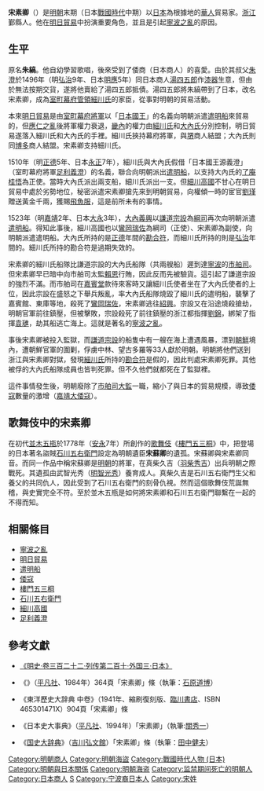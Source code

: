 {{Infobox_Person
| name = 宋素卿
|image=
|box_width= 
|occupation= 商人、海盜
| period = 16世紀 
|birth_name=朱縞
| other_names =
| Sex = 男
|birth_date= 1445年
|birth_place= [[浙江|浙江]][[寧波|寧波]][[鄞縣|鄞縣]]
|death_date= 1525年5月6日
|death_place= 浙江某監獄 病死
| nationality =明朝
| residence = 
| party = 
| religion =  
| spouse = 
| relatives =叔父：朱澄
|education= 無
| past =[[日本|日本]][[室町幕府|室町幕府]][[管領_(幕府)|管領]][[細川氏|細川氏]]屬下的商人
| work = 
|awards=
}}
'''宋素卿'''（{{bd|1445年||1525年|5月6日（[[嘉靖|嘉靖]]四年四月十四日）|}}）是[[明朝|明朝]]末期（日本[[戰國時代_(日本)|戰國時代]]中期）以[[日本|日本]]為根據地的[[華人|華人]]貿易家。[[浙江|浙江]]鄞縣人。他在[[明日貿易|明日貿易]]中扮演重要角色，並且是引起[[寧波之亂|寧波之亂]]的原因。

== 生平 ==

原名'''朱縞'''。他自幼學習歌唱，後來受到了倭商（日本商人）的喜愛。由於其叔父[[朱澄|朱澄]]於1496年（明[[弘治|弘治]]9年、日本[[明應_(日本)|明應]]5年）同日本商人[[湯四五郎|湯四五郎]]作[[漆器|漆器]]生意，但由於無法按期交貨，遂將他賣給了湯四五郎抵債。湯四五郎將朱縞帶到了日本，改名宋素卿，成為[[室町幕府|室町幕府]][[管領_(幕府)|管領]][[細川氏|細川氏]]的家臣，從事對明朝的貿易活動。

本來[[明日貿易|明日貿易]]是由[[室町幕府|室町幕府]][[征夷大將軍|將軍]]以「[[日本國王|日本國王]]」的名義向明朝派遣[[遣明船|遣明船]]來貿易的，但[[應仁之亂|應仁之亂]]後將軍權力衰退，[[畿內|畿內]]的權力由[[細川氏|細川氏]]和[[大內氏|大內氏]]分別控制，明日貿易遂落入細川氏和大內氏的手裡。細川氏挾持幕府將軍，與[[堺|堺]]商人結盟；大內氏則同[[博多|博多]]商人結盟。宋素卿支持細川氏。

1510年（明[[正德_(明朝)|正德]]5年、日本[[永正|永正]]7年），細川氏與大內氏假借「日本國王源義澄」（室町幕府將軍[[足利義澄|足利義澄]]）的名義，聯合向明朝派出[[遣明船|遣明船]]，以支持大內氏的[[了庵桂悟|了庵桂悟]]為正使。當時大內氏派出兩支船，細川氏派出一支。但[[細川高國|細川高國]]不甘心在明日貿易中處於劣勢地位，秘密派遣宋素卿搶先來到明朝貿易，向權傾一時的宦官[[劉瑾|劉瑾]]贈送黃金千兩，獲賜[[飛魚服|飛魚服]]，這是前所未有的事情。

1523年（明[[嘉靖|嘉靖]]2年、日本[[大永|大永]]3年），[[大內義興|大內義興]]以[[謙道宗設|謙道宗設]]為[[綱司|綱司]]再次向明朝派遣[[遣明船|遣明船]]。得知此事後，細川高國也以[[鸞岡瑞佐|鸞岡瑞佐]]為綱司（正使）、宋素卿為副使，向明朝派遣遣明船。大內氏所持的是[[正德_(明朝)|正德]]年間的[[勘合符|勘合符]]，而細川氏所持的則是[[弘治|弘治]]年間的。細川氏所持的勘合符是過期失效的。

宋素卿的細川氏船隊比謙道宗設的大內氏船隊（共兩艘船）遲到達[[寧波|寧波]]的[[市舶司|市舶司]]。但宋素卿早已暗中向市舶司太監[[賴恩|賴恩]]行賄，因此反而先被驗貨。這引起了謙道宗設的強烈不滿。而市舶司在[[嘉賓堂|嘉賓堂]]款待來客時又讓細川氏使者坐在了大內氏使者的上位，因此宗設在盛怒之下舉兵叛亂，率大內氏船隊燒毀了細川氏的遣明船，襲擊了嘉賓館、東庫等地，殺死了[[鸞岡瑞佐|鸞岡瑞佐]]，宋素卿逃往[[紹興市|紹興]]。宗設又在沿途燒殺搶劫，明朝官軍前往鎮壓，但被擊敗，宗設殺死了前往鎮壓的浙江都指揮[[劉錦|劉錦]]，綁架了指揮[[袁璡|袁璡]]，劫其船逃亡海上。這就是著名的[[寧波之亂|寧波之亂]]。

事後宋素卿被投入監獄，而[[謙道宗設|謙道宗設]]的船隻中有一艘在海上遭遇風暴，漂到[[朝鮮王朝|朝鮮]]境內，遭朝鮮官軍的圍剿，俘虜中林、望古多羅等33人獻於明朝。明朝將他們送到浙江與宋素卿對獄，發現[[細川氏|細川氏]]所持的[[勘合符|勘合符]]是假的，因此判處宋素卿死罪。其他被俘的大內氏船隊成員也皆判死罪。但不久他們就都死在了監獄裡。

這件事情發生後，明朝廢除了[[市舶司大監|市舶司大監]]一職，縮小了與日本的貿易規模，導致[[倭寇|倭寇]]數量的激增（[[嘉靖大倭寇|嘉靖大倭寇]]）。

==歌舞伎中的宋素卿==
在初代[[並木五瓶|並木五瓶]]於1778年（[[安永|安永]]7年）所創作的[[歌舞伎|歌舞伎]]《[[樓門五三桐|樓門五三桐]]》中，把登場的日本著名盜賊[[石川五右衛門|石川五右衛門]]設定為明朝遺臣'''宋蘇卿'''的遺孤。宋蘇卿與宋素卿同音。而同一作品中稱宋蘇卿是[[明朝|明朝]]的將軍，在真柴久吉（[[羽柴秀吉|羽柴秀吉]]）出兵明朝之際戰死。其遺孤由武智光秀（[[明智光秀|明智光秀]]）養育成人。真柴久吉是石川五右衛門生父和養父的共同仇人，因此受到了石川五右衛門的刻骨仇視。然而這個歌舞伎荒誕無稽，與史實完全不符。至於並木五瓶是如何將宋素卿和石川五右衛門聯繫在一起的不得而知。
==相關條目==
*[[寧波之亂|寧波之亂]]
*[[明日貿易|明日貿易]]
*[[遣明船|遣明船]]
*[[倭寇|倭寇]]
*[[樓門五三桐|樓門五三桐]]
*[[石川五右衛門|石川五右衛門]]
*[[細川高國|細川高國]]
*[[足利義澄|足利義澄]]
==參考文獻==
*{{zh-hans}}[http://www.guoxue.com/shibu/24shi/mingshi/ms_322.htm 《明史·卷三百二十二·列传第二百十·外国三·日本》]{{Wayback|url=http://www.guoxue.com/shibu/24shi/mingshi/ms_322.htm |date=20110928145628 }}
*{{ja}}《{{lang|ja|アジア歴史事典 5}}》（[[平凡社|平凡社]]、1984年）364頁「宋素卿」條（執筆：[[石原道博|石原道博]]）
*{{ja}}《東洋歷史大辞典 中卷》（1941年、縮刷復刻版、[[臨川書店|臨川書店]]、ISBN 465301471X）904頁「宋素卿」條
*{{ja}}《日本史大事典》（[[平凡社|平凡社]]、1994年）「宋素卿」（執筆:[[關秀一|關秀一]]）
*{{ja}}《[[国史大辞典_(昭和时代)|国史大辞典]]》（[[吉川弘文館|吉川弘文館]]）「宋素卿」條（執筆：[[田中健夫|田中健夫]]）

{{DEFAULTSORT:S}}
[[Category:明朝商人|Category:明朝商人]]
[[Category:明朝海盜|Category:明朝海盜]]
[[Category:戰國時代人物_(日本)|Category:戰國時代人物 (日本)]]
[[Category:明朝與日本關係|Category:明朝與日本關係]]
[[Category:明朝海盗|Category:明朝海盗]]
[[Category:监禁期间死亡的明朝人|Category:监禁期间死亡的明朝人]]
[[Category:日本商人|Category:日本商人]]
[[Category:鄞县人|S]]
[[Category:宁波裔日本人|Category:宁波裔日本人]]
[[Category:宋姓|Category:宋姓]]